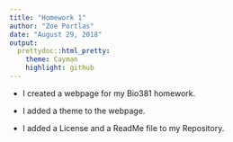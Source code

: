```yaml
---
title: "Homework 1"
author: "Zoe Portlas"
date: "August 29, 2018"
output:
  prettydoc::html_pretty:
    theme: Cayman
    highlight: github
---
```


* I created a webpage for my Bio381 homework.

* I added a theme to the webpage.

* I added a License and a ReadMe file to my Repository. 